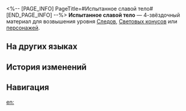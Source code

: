 <%-- [PAGE_INFO]
PageTitle=#Испытанное славой тело#
[END_PAGE_INFO] --%>
{{Предмет Инфобокс
|id          = 115003
|Изображение = Предмет Испытанное славой тело.png
|Тип         = Материал Следов
|Тип2        = Материал возвышения персонажа
|Инвентарь   = Материалы улучшения
|Редкость    = 4
|Эффект      = 
|Описание    = Сердце отпрысков титана раздора, полное божественной мощи. Продвинутый материал для усиления.
|Источник1   = [[Отпрыски титанов на уровне Равновесия 4 или выше]]
|Источник2   = [[Сумеречный зверь на уровне Равновесия 4 или выше]]
|Источник3   = [[Универсальная машина для синтеза: Синтез материалов]]
|Источник4   = [[Противники в Расходящейся вселенной]]
|Источник5   = [[Противники в Виртуальной вселенной]]
|Источник6   = [[Универсальная машина для синтеза: Обмен материалов]]
}}
{{Описание|Вначале люди сражались за жизнь. Теперь же есть те, кто сражается за смерть, такие же бесстрашные, как и отпрыски титана раздора. Жители Кремноса говорят, что у воинов из плоти и камня одинаковые сердца.<br /><br />''«Отвага течёт внутри, а сердце зовётся славой».''}}
'''Испытанное славой тело''' — 4-звёздочный материал для возвышения уровня [[Следы|Следов]], [[Световые конусы|Световых конусов]] или [[Персонажи|персонажей]].

==На других языках==
{{На других языках
|en   = Glory-Aspersed Torso
|zhs  = 荣耀洗礼身躯
|zht  = 榮耀洗禮身軀
|ja   = 栄光は身体を洗礼する
|ko   = 영광의 세례를 받은 육신
|es   = Torso bautizado de gloria
|fr   = Corps éclaboussé d'honneur
|ru   = Испытанное славой тело
|th   = Glory-Aspersed Torso
|vi   = Vinh Quang Gột Rửa Thân Xác
|de   = Von Ehre besprengter Leib
|id   = Glory-Aspersed Torso
|pt   = Torso Batizado de Glória
}}

==История изменений==
{{История изменений|3.5}}

==Навигация==
{{Материалы улучшения Навбокс}}

[[en:]]